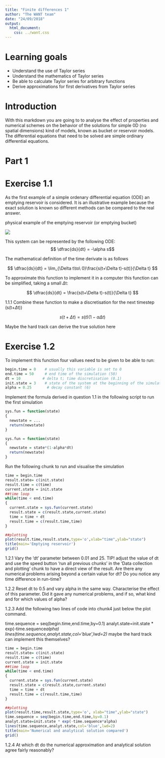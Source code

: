 ```yaml
---
title: "Finite differences 1"
author: "The WANT team"
date: "24/09/2018"
output:
  html_document:
    css: ../want.css
---
```


# Learning goals
* Understand the use of Taylor series
* Understand the mathematics of Taylor series
* Be able to calculate Taylor series for arbitrary functions
* Derive approximations for first derivatives from Taylor series

# Introduction
With this markdown you are going to to analyse the effect of properties and numerical schemes on the behavior of the solutions for simple 0D (no spatial dimensions) kind of models, known as bucket or reservoir models. The differential equations that need to be solved are simple ordinary differential equations. 

# Part 1
# Exercise 1.1
As the first example of a simple ordenary differential equation (ODE) an emptying reservoir is considered. It is an illustrative example because the exact solution is known so different methods can be compared to the real answer.

physical example of the emptying reservoir (or emptying bucket)

![](reservoir_properties.png) 



This system can be represented by the following ODE:
$$ \dfrac{ds}{dt} = -\alpha s$$

The mathematical definition of the time derivate is as follows

$$ \dfrac{ds}{dt} = \lim_{\Delta t\to\ 0}\frac{s(t+\Delta t)-s(t)}{\Delta t} $$

To approximate this function to implement it in a computer this function can be simplified, taking a small $\Delta$t:

$$ \dfrac{ds}{dt} = \frac{s(t+\Delta t)-s(t)}{\Delta t} $$

<span class="question">
1.1.1 Combine these function to make a discretisation for the next timestep (s(t+$\Delta$t))
</span>

<span class="student_answer">
$$ s(t+\Delta t) = s(t)(1-\alpha \Delta t) $$
</span>

<span class="comment">Maybe the hard track can derive the true solution here</span>

# Exercise 1.2
To implement this function four vallues need to be given to be able to run:

```r
begin.time = 0    # usually this variable is set to 0
end.time = 50     # end time of the simulation (50)
dt = 10          # delta t; time discretisation (0.1)
init.state = 3    # state of the system at the beginning of the simulation (100)
alpha = 0.25       # decay constant (6)
```

Implement the formula derived in question 1.1 in the following script to run the first simulation

<span class="student_answer">
```r
sys.fun = function(state)
{
  newstate = ...
  return(newstate)
}
```
</span>

<span class="answer">
```r
sys.fun = function(state)
{
  newstate = state*(1-alpha*dt)
  return(newstate)
}
```
</span>

Run the following chunk to run and visualise the simulation

```r
time = begin.time
result.state= c(init.state)
result.time = c(time)
current.state = init.state
##time loop
while(time < end.time)
{
  current.state = sys.fun(current.state)
  result.state = c(result.state,current.state)
  time = time + dt
  result.time = c(result.time,time)
}

##plotting
plot(result.time,result.state,type='o',xlab="time",ylab="state")
title(main='Emptying reservoir')
grid()
```

<span class="question">
1.2.1 Vary the ‘dt’ parameter between 0.01 and 25.
TIP! adjust the value of dt and use the speed button ‘run all previous chunks’ in the ‘Data collection and plotting’ chunk to have a direct view of the result.
Are there any numerical problems arising beyond a certain value for dt? Do you notice any time difference in run-time?
</span>

<span class="question">
1.2.2 Reset dt to 0.5 and vary alpha in the same way. Characterise the effect of this parameter. Did it gave any numerical problems, and if so, what kind and for which values of alpha?
</span>

<span class="question">
1.2.3 Add the following two lines of code into chunk4 just below the plot command.

time.sequence = seq(begin.time,end.time,by=0.1)
analyt.state=init.state * exp(-time.sequence*alpha)
lines(time.sequence,analyt.state,col='blue',lwd=2)
*maybe the hard track can implement this themselves?
</span>

<span class="answer">
```r
time = begin.time
result.state= c(init.state)
result.time = c(time)
current.state = init.state
##time loop
while(time < end.time)
{
  current.state = sys.fun(current.state)
  result.state = c(result.state,current.state)
  time = time + dt
  result.time = c(result.time,time)
}

##plotting
plot(result.time,result.state,type='o', xlab="time",ylab="state")
time.sequence = seq(begin.time,end.time,by=0.1)
analyt.state=init.state * exp(-time.sequence*alpha)
lines(time.sequence,analyt.state,col='blue',lwd=2)
title(main='Numerical and analytical solution compared')
grid()
```
</span>

<span class="question">
1.2.4 At which dt do the numerical approximation and analytical solution agree fairly reasonably?
</span>